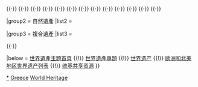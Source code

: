 {{Navbox
|name = 希臘世界遺產
|title = [[希腊世界遗产名录|希腊世界遗产]]
|state = autocollapse
|image = {{location map+ |Greece |caption= |places=
<!-- 文化遺產 /-->
 <!-- ↓537達夫尼、荷修斯路卡斯和希俄斯新修道院 /-->
 {{location map~ |Greece |label= |position= |link=达夫尼修道院 |mark=Brown 804000 pog.svg |marksize=4
 |lat_deg=38 |lat_min=1 |lat_sec=0 |lat_dir=N
 |lon_deg=23 |lon_min=37 |lon_sec=60 |lon_dir=E
 }}
 {{location map~ |Greece |label=<br/>537 |position= |link= |mark=Brown 804000 pog.svg |marksize=4
 |lat_deg=38 |lat_min=24 |lat_sec=0 |lat_dir=N
 |lon_deg=22 |lon_min=45 |lon_sec=0 |lon_dir=E
 }}
 {{location map~ |Greece |label=537 |position= |link= |mark=Brown 804000 pog.svg |marksize=4
 |lat_deg=38 |lat_min=22 |lat_sec=60 |lat_dir=N
 |lon_deg=26 |lon_min=4 |lon_sec=0 |lon_dir=E
 }}
 <!-- ↑537達夫尼、荷修斯路卡斯和希俄斯新修道院 /-->
 <!-- ↓941邁錫尼與梯林斯考古遺跡 /-->
 {{location map~ |Greece |label= |position= |link=迈锡尼 |mark=Blue 0080ff pog.svg |marksize=4
 |lat_deg=37 |lat_min=43 |lat_sec=60 |lat_dir=N
 |lon_deg=22 |lon_min=45 |lon_sec=0 |lon_dir=E
 }}
 {{location map~ |Greece |label=941 |position=bottom |link=梯林斯 |mark=Blue 0080ff pog.svg |marksize=4
 |lat_deg=37 |lat_min=36 |lat_sec=0 |lat_dir=N
 |lon_deg=22 |lon_min=48 |lon_sec=0 |lon_dir=E
 }}
 <!-- ↑941邁錫尼與梯林斯考古遺跡 /-->
 {{location map~ |Greece |label=<br/>392 |position=left |link=巴赛的阿波罗·伊壁鸠鲁神庙 |mark=Blue 0080ff pog.svg 
 |lat_deg=37 |lat_min=26 |lat_sec=5.928 |lat_dir=N
 |lon_deg=21 |lon_min=53 |lon_sec=48.984 |lon_dir=E
 }}
 {{location map~ |Greece |label=393 |position=top |link=德尔斐 |mark=Blue 0080ff pog.svg 
 |lat_deg=38 |lat_min=28 |lat_sec=53.364 |lat_dir=N
 |lon_deg=22 |lon_min=29 |lon_sec=46.212 |lon_dir=E
 }}
 {{location map~ |Greece |label=404 |position= |link=雅典衛城 |mark=Blue 0080ff pog.svg 
 |lat_deg=37 |lat_min=58 |lat_sec=15.132 |lat_dir=N
 |lon_deg=23 |lon_min=43 |lon_sec=34.248 |lon_dir=E
 }}
 {{location map~ |Greece |label=456 |position= |link= |mark=Blue 0080ff pog.svg 
 |lat_deg=40 |lat_min=38 |lat_sec=20.3 |lat_dir=N
 |lon_deg=22 |lon_min=58 |lon_sec=13.1 |lon_dir=E
 }}
 {{location map~ |Greece |label=491 |position= |link=埃皮達魯斯 |mark=Blue 0080ff pog.svg 
 |lat_deg=37 |lat_min=40 |lat_sec=0 |lat_dir=N
 |lon_deg=23 |lon_min=7 |lon_sec=0 |lon_dir=E
 }}
 {{location map~ |Greece |label=493 |position=right |link=罗得市中世纪旧城 |mark=Blue 0080ff pog.svg 
 |lat_deg=36 |lat_min=26 |lat_sec=49.992 |lat_dir=N
 |lon_deg=28 |lon_min=13 |lon_sec=40.008 |lon_dir=E
 }}
 {{location map~ |Greece |label=511 |position=bottom |link=米斯特拉斯 |mark=Blue 0080ff pog.svg 
 |lat_deg=37 |lat_min=4 |lat_sec=50.016 |lat_dir=N
 |lon_deg=22 |lon_min=22 |lon_sec=0.012 |lon_dir=E
 }}
 {{location map~ |Greece |label=517 |position=left |link=奥林匹亚 |mark=Blue 0080ff pog.svg 
 |lat_deg=37 |lat_min=38 |lat_sec=60 |lat_dir=N
 |lon_deg=21 |lon_min=40 |lon_sec=0 |lon_dir=E
 }}
 {{location map~ |Greece |label=530 |position=bottom |link=提洛岛 |mark=Blue 0080ff pog.svg 
 |lat_deg=37 |lat_min=23 |lat_sec=60 |lat_dir=N
 |lon_deg=25 |lon_min=16 |lon_sec=0.012 |lon_dir=E
 }}
 {{location map~ |Greece |label=595 |position=right |link=萨摩斯岛 |mark=Blue 0080ff pog.svg 
 |lat_deg=37 |lat_min=41 |lat_sec=26.988 |lat_dir=N
 |lon_deg=26 |lon_min=56 |lon_sec=35.988 |lon_dir=E
 }}
 {{location map~ |Greece |label=708 |position=left |link= |mark=Blue 0080ff pog.svg 
 |lat_deg=40 |lat_min=28 |lat_sec=17.004 |lat_dir=N
 |lon_deg=22 |lon_min=19 |lon_sec=5.988 |lon_dir=E
 }}
 {{location map~ |Greece |label=<br/>942 |position= |link=神学家圣约翰修道院 |mark=Blue 0080ff pog.svg 
 |lat_deg=37 |lat_min=17 |lat_sec=60 |lat_dir=N
 |lon_deg=26 |lon_min=33 |lon_sec=0 |lon_dir=E
 }}
 {{location map~ |Greece |label=978 |position=top |link=克基拉市 |mark=Blue 0080ff pog.svg 
 |lat_deg=39 |lat_min=37 |lat_sec=26.189 |lat_dir=N
 |lon_deg=19 |lon_min=55 |lon_sec=39 |lon_dir=E
 }}
<!-- 複合遺產 /-->
 {{location map~ |Greece |label=454 |position= |link=阿索斯山 |mark=Yellow ffff00 pog.svg 
 |lat_deg=40 |lat_min=16 |lat_sec=0.012 |lat_dir=N
 |lon_deg=24 |lon_min=13 |lon_sec=0.012 |lon_dir=E
 }}
 {{location map~ |Greece |label=455 |position= |link=迈泰奥拉 |mark=Yellow ffff00 pog.svg 
 |lat_deg=39 |lat_min=43 |lat_sec=0.012 |lat_dir=N
 |lon_deg=21 |lon_min=37 |lon_sec=59.988 |lon_dir=E
 }}
 }}

|basestyle = background: #D1E5F2;
|titlestyle = background-color: #B5D8EF
|belowstyle = font-size: 85%;

|group1 = 文化遺產
|list1 = <div>
{{nowrap|{{colortext|392|c=blue}}：[[巴赛的阿波罗·伊壁鸠鲁神庙]]}}{{·}}
{{nowrap|{{colortext|393|c=blue}}：[[德尔斐|德爾斐考古遺跡]]}}{{·}}
{{nowrap|{{colortext|404|c=blue}}：[[雅典衛城]]}}{{·}}
{{nowrap|{{colortext|456|c=blue}}：[[塞薩洛尼基的古基督教和拜占庭遺址]]}}{{nowrap|（共15處）}}{{·}}
{{nowrap|{{colortext|491|c=blue}}：[[埃皮達魯斯|埃皮達魯斯的阿斯克勒庇俄斯聖殿]]}}{{·}}
{{nowrap|{{colortext|493|c=blue}}：[[罗得市中世纪旧城]]}}{{·}}
{{nowrap|{{colortext|511|c=blue}}：[[米斯特拉斯|米斯特拉斯考古遺跡]]}}{{·}}
{{nowrap|{{colortext|517|c=blue}}：[[奥林匹亚|奥林匹亞考古遺跡]]}}{{·}}
{{nowrap|{{colortext|530|c=blue}}：[[提洛岛]]}}{{·}}
{{nowrap|{{colortext|537|c=brown}}：[[达夫尼修道院|達夫尼]]、[[俄西俄斯羅卡斯修道院|俄西俄斯羅卡斯]]和[[希俄斯新修道院]]}}{{·}}
{{nowrap|{{colortext|595|c=blue}}：[[萨摩斯岛]]的[[畢達哥利翁]]和[[薩摩斯島的赫拉神廟|赫拉神殿]]}}{{·}}
{{nowrap|{{colortext|780|c=blue}}：[[维尔吉纳|艾加伊城考古遗址（今韦尔吉纳）]]}}{{nowrap|（共2處）}}{{·}}
{{nowrap|{{colortext|941|c=blue}}：[[迈锡尼]]與[[梯林斯]]考古遺跡}}{{·}}
{{nowrap|{{colortext|942|c=blue}}：[[帕特莫斯岛]]的歷史中心暨[[神学家圣约翰修道院]]與[[启示录洞]]}}{{·}}
{{nowrap|{{colortext|978|c=blue}}：[[克基拉市|科孚古城]]}}
</div>

|group2 = 自然遺產
|list2 = 

|group3 = 複合遺產
|list3 = <div>
{{nowrap|{{colortext|454|c=gold}}：[[阿索斯山]]}}{{·}}
{{nowrap|{{colortext|455|c=gold}}：[[迈泰奥拉]]}}
</div>

|below = [[Portal:世界遗产|世界遺產主題首頁]] {{!}} [[WikiProject:世界遗产|世界遺產專題]] {{!}} [[世界遗产]] {{!}} [[欧洲和北美地区世界遗产列表]] {{!}} [[:Commons:Category:World Heritage Sites in Greece|维基共享资源]]
}}<noinclude>

{{collapsible option}}

[[Category:希腊世界遗产|*]]
[[Category:歐洲和北美地區世界遺產模板|Greece]]
[[Category:希腊模板|World Heritage]]
</noinclude>